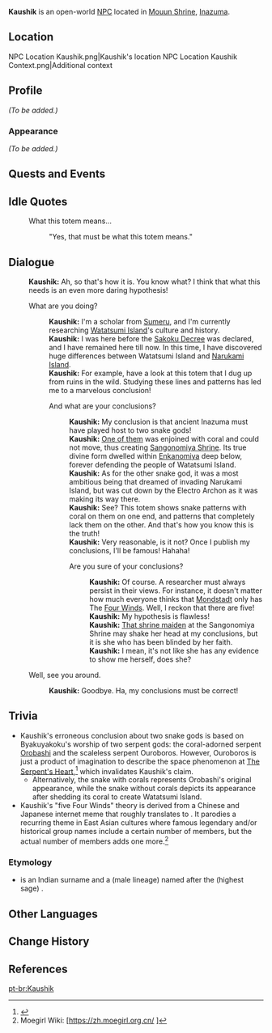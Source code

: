 {{Meta
<!-- REMOVE THIS TEMPLATE AFTER ADDING MISSING INFO -->
|missing_NPC_profile  = yes
}}
{{Character Infobox
|type             = Open-World NPC
|image            = NPC Kaushik.png
|realname         = 
|region           = Sumeru
|location         = Inazuma
|affiliation      = Sumeru Akademiya
|title            = Researcher
|voiceEN          = 
|voiceCN          = 
|voiceJP          = 
}}
'''Kaushik''' is an open-world [[NPC]] located in [[Mouun Shrine]], [[Inazuma]].

==Location==
<gallery>
NPC Location Kaushik.png|Kaushik's location
NPC Location Kaushik Context.png|Additional context
</gallery>

==Profile==
<!-- detailed story/lore information goes here -->
''(To be added.)''

===Appearance===
''(To be added.)''

==Quests and Events==
{{Quests and Events}}

==Idle Quotes==
{{Dialogue Start}}
: {{DIcon|Idle}} What this totem means...
:: {{A|VO Kaushik 01.ogg}} "Yes, that must be what this totem means."
{{Dialogue End}}

==Dialogue==
{{Dialogue Start}}
:'''Kaushik:''' Ah, so that's how it is. You know what? I think that what this needs is an even more daring hypothesis!
:{{DIcon}} What are you doing?
::'''Kaushik:''' I'm a scholar from [[Sumeru]], and I'm currently researching [[Watatsumi Island]]'s culture and history.
::'''Kaushik:''' I was here before the [[Sakoku Decree]] was declared, and I have remained here till now. In this time, I have discovered huge differences between Watatsumi Island and [[Narukami Island]].
::'''Kaushik:''' For example, have a look at this totem that I dug up from ruins in the wild. Studying these lines and patterns has led me to a marvelous conclusion!
::{{DIcon}} And what are your conclusions?
:::'''Kaushik:''' My conclusion is that ancient Inazuma must have played host to two snake gods!
:::'''Kaushik:''' [[Orobashi|One of them]] was enjoined with coral and could not move, thus creating [[Sangonomiya Shrine]]. Its true divine form dwelled within [[Enkanomiya]] deep below, forever defending the people of Watatsumi Island.
:::'''Kaushik:''' As for the other snake god, it was a most ambitious being that dreamed of invading Narukami Island, but was cut down by the Electro Archon as it was making its way there.
:::'''Kaushik:''' See? This totem shows snake patterns with coral on them on one end, and patterns that completely lack them on the other. And that's how you know this is the truth!
:::'''Kaushik:''' Very reasonable, is it not? Once I publish my conclusions, I'll be famous! Hahaha!
:::{{DIcon}} Are you sure of your conclusions?
::::'''Kaushik:''' Of course. A researcher must always persist in their views. For instance, it doesn't matter how much everyone thinks that [[Mondstadt]] only has The [[Four Winds]]. Well, I reckon that there are five!
::::'''Kaushik:''' My hypothesis is flawless!
::::'''Kaushik:''' [[Mochizuki|That shrine maiden]] at the Sangonomiya Shrine may shake her head at my conclusions, but it is she who has been blinded by her faith.
::::'''Kaushik:''' I mean, it's not like she has any evidence to show me herself, does she?
:{{DIcon}} Well, see you around.
::'''Kaushik:''' Goodbye. Ha, my conclusions must be correct!
{{Dialogue End}}

==Trivia==
* Kaushik's erroneous conclusion about two snake gods is based on Byakuyakoku's worship of two serpent gods: the coral-adorned serpent [[Orobashi]] and the scaleless serpent Ouroboros. However, Ouroboros is just a product of imagination to describe the space phenomenon at [[The Serpent's Heart]],<ref>{{Ref/Book|The Byakuyakoku Collection|3|Hydrological Studies in Byakuyakoku}}</ref> which invalidates Kaushik's claim.
** Alternatively, the snake with corals represents Orobashi's original appearance, while the snake without corals depicts its appearance after shedding its coral to create Watatsumi Island.
* Kaushik's "five Four Winds" theory is derived from a Chinese and Japanese internet meme that roughly translates to {{Lang|"The five members of the Four Heavenly Kings"|zh=四天王有五人}}. It parodies a recurring theme in East Asian cultures where famous legendary and/or historical group names include a certain number of members, but the actual number of members adds one more.<ref>Moegirl Wiki: [https://zh.moegirl.org.cn/{{subst:#urldecode:%E5%9B%9B%E5%A4%A9%E7%8E%8B#%E5%9B%9B%E5%A4%A9%E7%8E%8B%E6%9C%89%E4%BA%94%E4%BA%BA}} {{zh|四天王 § 四天王有五人}}]</ref>

===Etymology===
* {{Lang|{{w|Kaushik}}|hi=कौशिक}} is an Indian surname and a {{w|gotra}} (male lineage) named after the {{w|Brahmarshi}} (highest sage) {{w|Vishvamitra}}.

==Other Languages==
{{Other Languages
|default_hidden = 1
|en      = Kaushik
|zhs     = 考什克
|zhs_rm  = Kǎoshíkè{{Assumed}}
|zht     = 考什克
|zht_rm  = Kǎoshíkè{{Assumed}}
|ja      = カウシック
|ja_rm   = Kaushikku
|ko      = 카우시크
|es      = Kaushik
|fr      = Kaushik
|ru      = Каушик
|th      = Kaushik
|vi      = Kaushik
|de      = Kaushik
|id      = Kaushik
|pt      = Kaushik
|tr      = Kaushik
|it      = Kaushik
}}

==Change History==
{{Change History|2.1}}

==References==
{{Reflist}}

[[pt-br:Kaushik]]